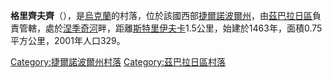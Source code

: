 {{coord|49|37|22|N|25|50|19|E|scale:30000|display=title}}

'''格里齊夫齊'''（{{lang-uk|Грицівці}}），是[[烏克蘭|烏克蘭]]的村落，位於該國西部[[捷爾諾波爾州|捷爾諾波爾州]]，由[[茲巴拉日區|茲巴拉日區]]負責管轄，處於[[涅季奇河|涅季奇河]]畔，距離[[斯特里伊夫卡|斯特里伊夫卡]]1.5公里，始建於1463年，面積0.75平方公里，2001年人口329。

{{DEFAULTSORT:Грицівці}}
[[Category:捷爾諾波爾州村落|Category:捷爾諾波爾州村落]]
[[Category:茲巴拉日區村落|Category:茲巴拉日區村落]]


{{Ternopil-geo-stub}}